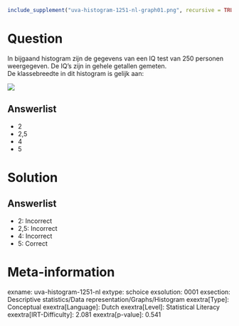 ```r
include_supplement("uva-histogram-1251-nl-graph01.png", recursive = TRUE)
```

Question
========

In bijgaand histogram zijn de gegevens van een IQ test van 250 personen
weergegeven. De IQ's zijn in gehele getallen gemeten.\
De klassebreedte in dit histogram is gelijk aan:

![](uva-histogram-1251-nl-graph01.png)

Answerlist
----------

* 2
* 2,5
* 4
* 5

Solution
========

Answerlist
----------

* 2: Incorrect
* 2,5: Incorrect
* 4: Incorrect
* 5: Correct

Meta-information
================
exname: uva-histogram-1251-nl
extype: schoice
exsolution: 0001
exsection: Descriptive statistics/Data representation/Graphs/Histogram
exextra[Type]: Conceptual
exextra[Language]: Dutch
exextra[Level]: Statistical Literacy
exextra[IRT-Difficulty]: 2.081
exextra[p-value]: 0.541
